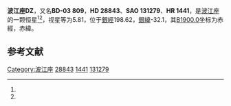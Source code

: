 {{Starbox begin
| name = 波江座DZ
}}
{{Starbox observe
| epoch = [[J2000.0|J2000.0]]
| constell = [[波江座|波江座]]<ref name=SIMBAD>{{cite web
 | url=http://simbad.u-strasbg.fr/simbad/sim-id?Ident=HR+1441
 | title =Pulsating variable Star
 | publisher=Centre de Données astronomiques de Strasbourg
 | work=SIMBAD
 | accessdate=2012-07-13}}</ref><ref name=DATA>{{cite web
 | url=http://vizier.u-strasbg.fr/viz-bin/VizieR-5?-out.add=.&-source=5050&-corr=PK=HR&-out.max=9999&HR=1441
 | title=VizieR Detailed Page
 | accessdate=2012-07-13
 | archive-date=2016-03-05
 | archive-url=https://web.archive.org/web/20160305041058/http://vizier.u-strasbg.fr/viz-bin/VizieR-5?-out.add=.&-source=5050&-corr=PK=HR&-out.max=9999&HR=1441
 | dead-url=no
 }}</ref>
| 星官 = 
| ra = {{RA|4|32|37.4}}<ref name=SIMBAD /><ref name=DATA />
| dec = {{DEC|-3|12|33}}<ref name=SIMBAD /><ref name=DATA />
| appmag_v = 5.81<ref name=SIMBAD /><ref name=DATA />
}}
{{Starbox character
| class = B9III<ref name=SIMBAD /><ref name=DATA />
| b-v = -0.14<ref name=SIMBAD /><ref name=DATA />
| u-b = -0.54<ref name=SIMBAD /><ref name=DATA />
| r-i = <ref name=SIMBAD /><ref name=DATA />
| variable = 
}}
{{Starbox astrometry
| radial_v = -0.54
| prop_mo_ra = 18
| parallax = 
| p_error = 
}}
{{Starbox catalog
| names =BD-03 809，[[SAO星表|SAO]] 131279，[[HD星表|HD]] 28843，[[HR星表|HR]] 1441}}
{{Starbox reference |Simbad=HR+1441}}
{{Starbox end}}

'''波江座DZ'''，又名'''BD-03 809'''，'''HD 28843'''、'''SAO 131279'''、'''HR 1441'''，是[[波江座|波江座]]的一颗恒星<ref name=SIMBAD /><ref name=DATA />，视星等为5.81，位于[[銀道座標系|銀經]]198.62，[[銀道座標系|銀緯]]-32.1，其[[B1900.0|B1900.0]]坐标为赤經{{RA|4|27|37.2}}，赤緯{{DEC|-3|-32.1|19}}。

== 参考文献 ==
{{reflist}}

{{star-stub}}

{{波江座恒星}}
[[Category:波江座|Category:波江座]]
[[Category:HD和HDE天體|28843]]
[[Category:HR天體|1441]]
[[Category:SAO天體|131279]]
